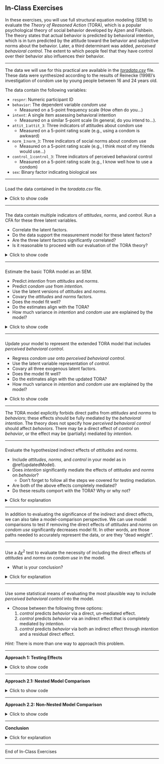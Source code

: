 ## In-Class Exercises

In these exercises, you will use full structural equation modeling (SEM) to
evaluate the *Theory of Reasoned Action* (TORA), which is a popular psychological 
theory of social behavior developed by Ajzen and Fishbein. The theory states that 
actual behavior is predicted by behavioral intention, which is in turn predicted 
by the attitude toward the behavior and subjective norms about the behavior. 
Later, a third determinant was added, *perceived behavioral control*. The extent
to which people feel that they have control over their behavior also influences 
their behavior.

---

The data we will use for this practical are available in the 
[*toradata.csv*][tora_data] file. These data were synthesized according to the
results of Reinecke (1998)'s investigation of condom use by young people between
16 and 24 years old. 

The data contain the following variables:

- `respnr`: Numeric participant ID
- `behavior`: The dependent variable *condom use* 
    - Measured on a 5-point frequency scale (How often do you...)
- `intent`: A single item assessing behavioral intention 
    - Measured on a similar 5-point scale (In general, do you intend to...). 
- `attit_1`:`attit_3`: Three indicators of attitudes about condom use
    - Measured on a 5-point rating scale (e.g., using a condom is awkward)
- `norm_1`:`norm_3`: Three indicators of social norms about condom use
    - Measured on a 5-point rating scale (e.g., I think most of my friends would 
    use...)
- `control_1`:`control_3`: Three indicators of perceived behavioral control 
    - Measured on a 5-point rating scale (e.g., I know well how to use a condom)
- `sex`: Binary factor indicating biological sex

---

###

Load the data contained in the *toradata.csv* file.

<details>
  <summary>Click to show code</summary>
  
```{r, eval = FALSE}
condom <- read.csv("toradata.csv", stringsAsFactors = TRUE)
```

```{r, echo = FALSE}
dataDir <- "../../../../data/"
condom <- read.csv(paste0(dataDir, "toradata.csv"), stringsAsFactors = TRUE)
```

</details>

---

### {#toraCFA}

The data contain multiple indicators of *attitudes*, *norms*, and *control*.
Run a CFA for these three latent variables.

- Correlate the latent factors.
- Do the data support the measurement model for these latent factors?
- Are the three latent factors significantly correlated?
- Is it reasonable to proceed with our evaluation of the TORA theory?

<details>
  <summary>Click to show code</summary>

```{r}
library(lavaan)

mod_cfa <- '
attitudes =~ attit_1   + attit_2   + attit_3
norms     =~ norm_1    + norm_2    + norm_3
control   =~ control_1 + control_2 + control_3
'

fit <- cfa(mod_cfa, data = condom)

summary(fit, fit.measures = TRUE)
```

  <details>
    <summary>Click for explanation</summary>

- Yes, the model fits the data well, and the measurement parameters (e.g., factor
loadings, residual variances) look reasonable. So, the data seem to support this 
measurement structure.
- Yes, all three latent variables are significantly, positively correlated.
- Yes. 
   - The measurement structure is supported, so we can use the latent variables
   to represent the respective constructs in our subsequent SEM. 
   - The TORA doesn't actually say anything about the associations between these 
   three factors, but it makes sense that they would be positively associated.
   So, we should find this result comforting.

  </details>
</details>

---

###

Estimate the basic TORA model as an SEM.

- Predict *intention* from *attitudes* and *norms*.
- Predict *condom use* from *intention*. 
- Use the latent versions of *attitudes* and *norms*. 
- Covary the *attitudes* and *norms* factors.
- Does the model fit well?
- Do the estimates align with the TORA?
- How much variance in *intention* and *condom use* are explained by the model?

<details>
  <summary>Click to show code</summary>

```{r}
mod <- '
## Define the latent variables:
attitudes =~ attit_1 + attit_2 + attit_3
norms     =~ norm_1  + norm_2  + norm_3

## Define the structural model:         
intent   ~ attitudes + norms
behavior ~ intent
'

fit <- sem(mod, data = condom)

summary(fit, fit.measures = TRUE, rsquare = TRUE)
```

```{r, echo = FALSE}
tmp <- inspect(fit, "r2")
```

  <details>
    <summary>Click for explanation</summary>

- Yes, the model still fits the data very well.
- Yes, the estimates all align with the TORA. Specifically, *attitudes* and 
*norms* both significantly predict *intention*, and *intention* significantly 
predicts *condom use*.
- The model explains `r (100 * tmp[["intent"]]) %>% round(2)`% of the variance in 
*intention* and `r (100 * tmp[["behavior"]]) %>% round(2)`% of the variance in 
*condom use*.

  </details>
</details>

---

### {#updatedModel}

Update your model to represent the extended TORA model that includes 
*perceived behavioral control*.

- Regress *condom use* onto *perceived behavioral control*.
- Use the latent variable representation of *control*.
- Covary all three exogenous latent factors.
- Does the model fit well?
- Do the estimates align with the updated TORA?
- How much variance in *intention* and *condom use* are explained by the model?

<details>
  <summary>Click to show code</summary>

```{r}
mod_tora <- '
attitudes =~ attit_1   + attit_2   + attit_3
norms     =~ norm_1    + norm_2    + norm_3
control   =~ control_1 + control_2 + control_3
             
intent   ~ attitudes + norms
behavior ~ intent + control
'

fit_tora <- sem(mod_tora, data = condom)

summary(fit_tora, fit.measures = TRUE, rsquare = TRUE)
```

```{r, echo = FALSE}
tmp <- inspect(fit_tora, "r2")
```

  <details>
    <summary>Click for explanation</summary>

- Yes, the model still fits the data very well.
- Yes, the estimates all align with the updated TORA. Specifically, *attitudes* 
and *norms* both significantly predict *intention*, while *intention* and 
*control* both significantly predict *condom use*.
- The model explains `r (100 * tmp[["intent"]]) %>% round(2)`% of the variance in 
*intention* and `r (100 * tmp[["behavior"]]) %>% round(2)`% of the variance in 
*condom use*.

  </details>
</details>

---

The TORA model explicitly forbids direct paths from *attitudes* and *norms* to
*behaviors*; these effects should be fully mediated by the *behavioral intention*. 
The theory does not specify how *perceived behavioral control* should affect 
*behaviors*. There may be a direct effect of *control* on *behavior*, or the
effect may be (partially) mediated by *intention*.

---

###

Evaluate the hypothesized indirect effects of *attitudes* and *norms*.

- Include *attitudes*, *norms*, and *control* in your model as in \@ref(updatedModel).
- Does *intention* significantly mediate the effects of *attitudes* and *norms* 
on *behavior*?
    - Don't forget to follow all the steps we covered for testing mediation.
- Are both of the above effects completely mediated?
- Do these results comport with the TORA? Why or why not?

<details>
  <summary>Click for explanation</summary>

```{r boot1, cache = TRUE}
mod <- '
attitudes =~ attit_1   + attit_2   + attit_3
norms     =~ norm_1    + norm_2    + norm_3
control   =~ control_1 + control_2 + control_3
             
intent   ~ a1 * attitudes + a2 * norms
behavior ~ b * intent + control + attitudes + norms

ie_att  := a1 * b
ie_norm := a2 * b
'

set.seed(235711)

fit <- sem(mod, data = condom, se = "bootstrap", bootstrap = 1000)

summary(fit, ci = TRUE)
```

- Yes, both indirect effects are significant according to the 95% bootstrapped CIs.
- Yes, both effects are completely moderated by *behavioral intention*. We can
infer as much because the direct effects of *attitudes* and *norms* on *condom 
use* are both nonsignificant.
- Yes, these results comport with the TORA. Both effects are fully mediated, as
the theory stipulates.

</details>

---

In addition to evaluating the significance of the indirect and direct effects, 
we can also take a model-comparison perspective. We can use model comparisons to
test if removing the direct effects of *attitudes* and *norms* on *condom use* 
significantly decreases model fit. In other words, are those paths needed to 
accurately represent the data, or are they "dead weight". 

---

###

Use a $\Delta \chi^2$ test to evaluate the necessity of including the direct
effects of *attitudes* and *norms* on *condom use* in the model.

- What is your conclusion?

<details>
  <summary>Click for explanation</summary>

We only need to compare the fit of the model with the direct effects included
to the fit of the model without the direct effects. We've already estimated both
models, so we can simply submit the fitted **lavaan** objects to the `anova()` 
function.

```{r}
anova(fit, fit_tora)
```

The $\Delta \chi^2$ test is not significant. So, we have not lost a significant
amount of fit by fixing the direct effects to zero. In other words, the complete
mediation model explains the data just as well as the partial mediation model. So,
we should probably prefer the more parsimonious model.

</details>

---

###

Use some statistical means of evaluating the most plausible way to include 
*perceived behavioral control* into the model.

- Choose between the following three options:
    1. *control* predicts *behavior* via a direct, un-mediated effect.
    1. *control* predicts *behavior* via an indirect effect that is completely 
    mediated by *intention*.
    1. *control* predicts *behavior* via both an indirect effect through 
    *intention* and a residual direct effect.

*Hint:* There is more than one way to approach this problem.

---

**Approach 1: Testing Effects**

<details>
  <summary>Click to show code</summary>

One way to tackle this problem is to test the indirect, direct, and total effects.

```{r boot2, cache = TRUE}
## Allow for partial mediation:
mod1 <- '
attitudes =~ attit_1   + attit_2   + attit_3
norms     =~ norm_1    + norm_2    + norm_3
control   =~ control_1 + control_2 + control_3
             
intent   ~ attitudes + norms + a * control
behavior ~ b * intent + c * control

ie    := a * b
total := ie + c
'

set.seed(235711)

fit1 <- sem(mod1, data = condom, se = "bootstrap", bootstrap = 1000)
summary(fit1, ci = TRUE)
```

  <details>
    <summary>Click for explanation</summary>

From the above results, we can see that the direct and total effects are both
significant, but the indirect effect is not. Hence, it probably makes the most
sense to include *control* via a direct (non-mediated) effect on *behavior*.

  </details>
</details>

---

**Approach 2.1: Nested Model Comparison**

<details>
  <summary>Click to show code</summary>

We can also approach this problem from a model-comparison perspective. We can
fit models that encode each pattern of constraints and check which one best 
represents the data. 

```{r}
## Force complete mediation:
mod2 <- '
attitudes =~ attit_1   + attit_2   + attit_3
norms     =~ norm_1    + norm_2    + norm_3
control   =~ control_1 + control_2 + control_3
             
intent   ~ attitudes + norms + control
behavior ~ intent
'

## Force no mediation:
mod3 <- '
attitudes =~ attit_1   + attit_2   + attit_3
norms     =~ norm_1    + norm_2    + norm_3
control   =~ control_1 + control_2 + control_3
             
intent   ~ attitudes + norms
behavior ~ intent + control
'

## Estimate the two restricted models:
fit2 <- sem(mod2, data = condom)
fit3 <- sem(mod3, data = condom)

## Check the results:
summary(fit2)
summary(fit3)

## Do either of the restricted models fit worse than the partial mediation model?
anova(fit1, fit2)
anova(fit1, fit3)
```

  <details>
    <summary>Click for explanation</summary>

The above $\Delta \chi^2$ tests tell us that the full mediation model fits 
significantly worse than the partial mediation model. Hence, forcing full 
mediation by fixing the direct effect to zero is an unreasonable restraint. The 
total effect model, on the other hand, does not fit significantly worse than the 
partial mediation model. So, we can conclude that removing the indirect effect
and modeling the influence of *control* on *behavior* as an un-mediated direct
association represents the data just as well as a model that allows for both 
indirect and direct effects. Hence, we should prefer the more parsimonious total
effects model.

  </details>
</details>

---

**Approach 2.2: Non-Nested Model Comparison**

<details>
  <summary>Click to show code</summary>

We can also use *information criteria* to compare our models. The two most
popular information criteria are the *Akaike's Information Criterion* (AIC) and
the *Bayesian Information Criterion* (BIC).

```{r}
## Which model is the most parsimonious representation of the data?
AIC(fit1, fit2, fit3)
BIC(fit1, fit2, fit3)
```

  <details>
    <summary>Click for explanation</summary>

While the effect tests and the nested model comparisons both lead us to prefer 
the non-mediated model, we cannot directly say that the complete mediation
model fits significantly worse than the non-mediated model. We have not directly
compared those two models, and we cannot do so with the $\Delta \chi^2$. We 
cannot do such a test because these two models are not nested: we must both add
and remove a path to get from one model specification to the other. Also, both
models have the same degrees of freedom, so we cannot define a sampling 
distribution against which we would compare the $\Delta \chi^2$, anyway.

We can use information criteria to get around this problem, though. Information
criteria can be used to compare both nested and non-nested models. These criteria 
are designed to rank models by balancing their fit to the data and their complexity.
When comparing models based on information criteria, a lower value indicates a 
better model in the sense of a better balance of fit and parsimony. The above 
results show that both the AIC and the BIC agree that the no-mediation model is
the best.

  </details>
</details>

---

**Conclusion**

<details>
  <summary>Click for explanation</summary>

So, in the end, regardless of how we approach the question, all of our results 
suggest modeling *perceived behavioral control* as a direct, non-mediated
predictor of *condom* use.

</details>

<!------------------------------------------------------------------------------

---

Up to this point, we've implemented multiple group models simply by specifying 
some grouping factor in the **lavaan** fitting function and proceeding with our
primary analysis (e.g., testing for moderation by group). When we have latent 
variables in our model, however, we get a new opportunity: we can test 
*measurement invariance*. 

Basically, measurement invariance testing allows us to empirically test for 
differences in the measurement model between the groups. If we can establish 
measurement invariance, we can draw the following (equivalent) conclusions: 

- Our latent constructs are defined equivalently in all groups.
- The participants in every group are interpreting our items in the same way. 
- Participants in different groups who have the same values for the observed 
indicators will also have the same score on the latent variable.
- Between-group differences in latent parameters are due to true differences in
the underlying latent constructs and not caused by differences in measurement.

Anytime we make between-group comparisons (e.g., ANOVA, t-tests, moderation by 
group, etc.) we assume invariant measurement. That is, we assume that the scores
we're comparing have the same meaning in each group. When doing multiple group 
SEM, however, we're apprised of the incredibly powerful capability of actually 
testing this---very important, and often violated---assumption.


The process of testing measurement invariance can get quite complex, but the 
basic procedure boils down to using model comparison tests to evaluate the 
plausibility of increasingly strong between-group constraints. For most problems,
these constraints amount to the following three levels:

1. *Configural:* The same pattern of free and fixed effects in all groups
1. *Weak (aka Metric):* Configural + Equal factor loadings in all groups
1. *Strong (aka Scalar):* Weak + Equal item intercepts in all groups

You can read more about measurement invariance [here][van_de_schoot_et_al] and
[here][putnick_bornstein], and you can find a brief discussion of how to 
conduct measurement invariance tests in **lavaan** [here][mi_tutorial].

---

###

Test for measurement invariance across *sex* groups in the three latent variables
of the TORA model above.

- Test configural, weak, and strong invariance.
- Test for invariance in all three latent factors simultaneously.
- Is full measurement invariance (i.e., up to and including strong invariance)
supported?

<details>
  <summary>Click for explanation</summary>

```{r}
## Estimate the models:
config <- cfa(mod_cfa, 
              data = condom, 
              group = "sex")
weak <- cfa(mod_cfa, 
            data = condom, 
            group = "sex",
            group.equal = "loadings")
strong <- cfa(mod_cfa, 
              data = condom, 
              group = "sex",
              group.equal = c("loadings", "intercepts")
              )

## Check that everything went well:
summary(config, fit.measures = TRUE)
summary(weak)
summary(strong)

## Test measurement invariance:
anova(config, weak, strong)

## Make sure the strongly invariant model still fits well in an absolute sense:
fitMeasures(strong)
```

Yes, we have been able to establish full measurement invariance. 

- The configurally invariant model fits the data well.
- The $\Delta \chi^2$ tests support the tenability of the weak and strong 
invariance constraints.
- The strongly invariance model still fits the data well.

</details>

---

Once you've established measurement invariance, you can move on to testing 
hypotheses about between-group differences secure in the knowledge that your 
latent factors represent the same hypothetical constructs in all groups.

---

###

Using a strongly invariant model, conduct an omnibus test to see if *sex* 
moderates any of the regression paths in the TORA model.

- What do you conclude.

<details>
  <summary>Click for explanation</summary>
  
```{r}
fit_full <- sem(mod_tora, 
                data = condom, 
                group = "sex", 
                group.equal = c("loadings", "intercepts")
                )

fit_res <- sem(mod_tora, 
               data = condom, 
               group = "sex", 
               group.equal = c("loadings", "intercepts", "regressions")
               )

anova(fit_full, fit_res)
```

Equating all regression paths across groups produces a significant loss of fit.
Therefore, *sex* must moderate at least some of these paths.

</details>

------------------------------------------------------------------------------->

---

End of In-Class Exercises

---

[mi_tutorial]: https://www.lavaan.ugent.be/tutorial/groups.html
[van_de_schoot_et_al]: https://doi.org/10.1080/17405629.2012.686740
[putnick_bornstein]: https://doi.org/10.1016/j.dr.2016.06.004
[tora_data]: https://surfdrive.surf.nl/files/index.php/s/I8IxckbNJlY5bQ3/download
